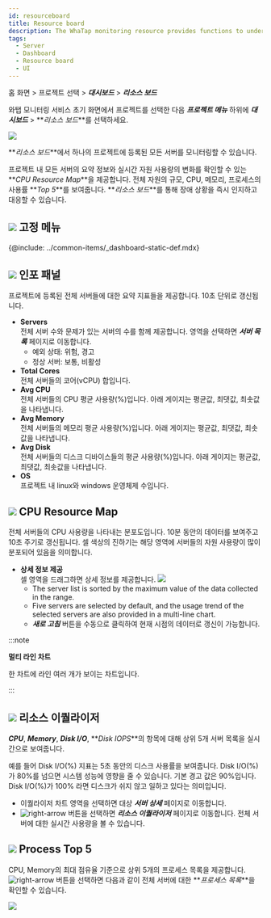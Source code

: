 ```yaml
---
id: resourceboard
title: Resource board
description: The WhaTap monitoring resource provides functions to understand the overall status of a project at a glance.
tags:
  - Server
  - Dashboard
  - Resource board
  - UI
---
```


홈 화면 > 프로젝트 선택 > **_대시보드_** > **_리소스 보드_**

와탭 모니터링 서비스 초기 화면에서 프로젝트를 선택한 다음 **_프로젝트 메뉴_** 하위에 **_대시보드_** > **_리소스 보드_**를 선택하세요.

![](/img/server-resourceboard.png)

**_리소스 보드_**에서 하나의 프로젝트에 등록된 모든 서버를 모니터링할 수 있습니다. 

프로젝트 내 모든 서버의 요약 정보와 실시간 자원 사용량의 변화를 확인할 수 있는 **_CPU Resource Map_**을 제공합니다. 전체 자원의 규모, CPU, 메모리, 프로세스의 사용률 **_Top 5_**를 보여줍니다. **_리소스 보드_**를 통해 장애 상황을 즉시 인지하고 대응할 수 있습니다.

## ![](/img/number-01.png) 고정 메뉴

{@include: ../common-items/_dashboard-static-def.mdx} 

## ![](/img/number-02.png) 인포 패널

<!-- 인포 패널 기존 안내

예외: 심각 경고 unknown
정상: normal, pause

 -->

프로젝트에 등록된 전체 서버들에 대한 요약 지표들을 제공합니다. 10초 단위로 갱신됩니다.

-   **Servers**\
      전체 서버 수와 문제가 있는 서버의 수를 함께 제공합니다. 영역을 선택하면 **_서버 목록_** 페이지로 이동합니다.
    -   예외 상태: <span class='vslow'>위험</span>, <span class='slow'>경고</span>
    -   정상 서버: <span class='snormal'>보통</span>, <span class='k8s-normal'>비활성</span>
-   **Total Cores**\
      전체 서버들의 코어(vCPU) 합입니다.
-   **Avg CPU**\
      전체 서버들의 CPU 평균 사용량(%)입니다. 아래 게이지는 평균값, 최댓값, 최솟값을 나타냅니다.
-   **Avg Memory**\
      전체 서버들의 메모리 평균 사용량(%)입니다. 아래 게이지는 평균값, 최댓값, 최솟값을 나타냅니다.
-   **Avg Disk**\
      전체 서버들의 디스크 디바이스들의 평균 사용량(%)입니다. 아래 게이지는 평균값, 최댓값, 최솟값을 나타냅니다.
-   **OS**\
      프로젝트 내 linux와 windows 운영체제 수입니다.

## ![](/img/number-03.png) CPU Resource Map

전체 서버들의 CPU 사용량을 나타내는 분포도입니다. 10분 동안의 데이터를 보여주고 10초 주기로 갱신됩니다. 셀 색상의 진하기는 해당 영역에 서버들의 자원 사용량이 많이 분포되어 있음을 의미합니다.

-   **상세 정보 제공**\
      셀 영역을 드래그하면 상세 정보를 제공합니다.
      ![](https://img.whatap.io/media/images/Screenshot_2021-03-17_server_14861_-_Server_Monitoring18.png)
    -   The server list is sorted by the maximum value of the data collected in the range.
    -   Five servers are selected by default, and the usage trend of the selected servers are also provided in a multi-line chart.
    -   **_새로 고침_** 버튼을 수동으로 클릭하여 현재 시점의 데이터로 갱신이 가능합니다. 

:::note

**멀티 라인 차트**

한 차트에 라인 여러 개가 보이는 차트입니다.

:::

## ![](/img/number-04.png) 리소스 이퀄라이저

**_CPU_**, **_Memory_**, **_Disk I/O_**, **_Disk IOPS_**의 항목에 대해 상위 5개 서버 목록을 실시간으로 보여줍니다.

예를 들어 Disk I/O(%) 지표는 5초 동안의 디스크 사용률을 보여줍니다. Disk I/O(%)가 80%를 넘으면 시스템 성능에 영향을 줄 수 있습니다. 기본 경고 값은 90%입니다. Disk I/O(%)가 100% 라면 디스크가 쉬지 않고 일하고 있다는 의미입니다.

-   이퀄라이저 차트 영역을 선택하면 대상 **_서버 상세_** 페이지로 이동합니다. 
-   ![right-arrow](/img/right-arrow.svg) 버튼을 선택하면 **_리소스 이퀄라이저_** 페이지로 이동합니다. 전체 서버에 대한 실시간 사용량을 볼 수 있습니다.

## ![](/img/number-05.png) Process Top 5

CPU, Memory의 최대 점유율 기준으로 상위 5개의 프로세스 목록을 제공합니다. ![right-arrow](/img/right-arrow.svg) 버튼을 선택하면 다음과 같이 전체 서버에 대한 **_프로세스 목록_**을 확인할 수 있습니다. 

![](https://img.whatap.io/media/images/processlist_detail.png)
